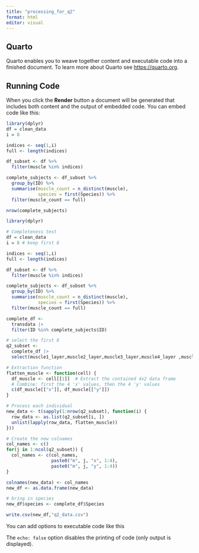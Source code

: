 ```yaml
---
title: "processing_for_q2"
format: html
editor: visual
---
```


## Quarto

Quarto enables you to weave together content and executable code into a finished document. To learn more about Quarto see <https://quarto.org>.

## Running Code

When you click the **Render** button a document will be generated that includes both content and the output of embedded code. You can embed code like this:

```r

library(dplyr)
df = clean_data
i = 8

indices <- seq(1,i)
full <- length(indices)

df_subset <- df %>%
  filter(muscle %in% indices)

complete_subjects <- df_subset %>%
  group_by(ID) %>%
  summarise(muscle_count = n_distinct(muscle),
            species = first(Species)) %>%
  filter(muscle_count == full)

nrow(complete_subjects)

library(dplyr)

# Completeness test
df = clean_data
i = 8 # keep first 8

indices <- seq(1,i)
full <- length(indices)

df_subset <- df %>%
  filter(muscle %in% indices)

complete_subjects <- df_subset %>%
  group_by(ID) %>%
  summarise(muscle_count = n_distinct(muscle),
            species = first(Species)) %>%
  filter(muscle_count == full)

complete_df <- 
  transdata |>
  filter(ID %in% complete_subjects$ID)

# select the first 8
q2_subset <- 
  complete_df |>
  select(muscle1_layer,muscle2_layer,muscle3_layer,muscle4_layer ,muscle5_layer,muscle6_layer,muscle7_layer,muscle8_layer)

# Extraction function
flatten_muscle <- function(cell) {
  df_muscle <- cell[[1]]  # Extract the contained 4x2 data frame
  # Combine: first the 4 'x' values, then the 4 'y' values
  c(df_muscle[["x"]], df_muscle[["y"]])
}

# Process each individual
new_data <- t(sapply(1:nrow(q2_subset), function(i) {
  row_data <- as.list(q2_subset[i, ])
  unlist(lapply(row_data, flatten_muscle))
}))

# Create the new colnames
col_names <- c()
for(j in 1:ncol(q2_subset)) {
  col_names <- c(col_names,
                 paste0("m", j, "x", 1:4),
                 paste0("m", j, "y", 1:4))
}

colnames(new_data) <- col_names
new_df <- as.data.frame(new_data)

# bring in species
new_df$species <- complete_df$Species

write.csv(new_df,"q2_data.csv")
```

You can add options to executable code like this

The `echo: false` option disables the printing of code (only output is displayed).
